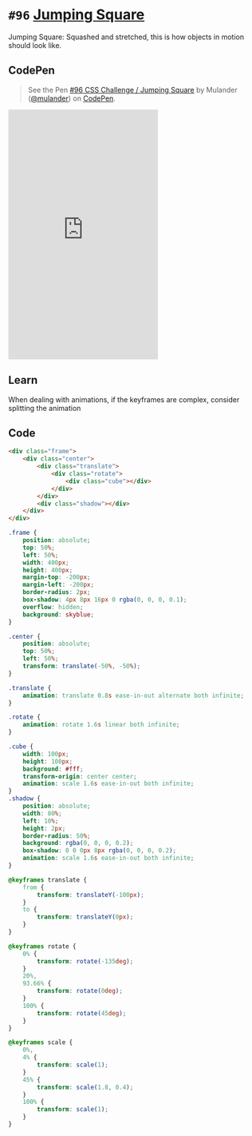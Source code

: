 
<Meta />

# `#96` [Jumping Square](https://100dayscss.com/days/96/)

Jumping Square: Squashed and stretched, this is how objects in motion should look like.

## CodePen

> See the Pen [#96 CSS Challenge / Jumping Square](https://codepen.io/mulander/pen/jOXGxPp)
by Mulander ([@mulander](https://codepen.io/mulander))
on [CodePen](https://codepen.io).

<iframe
  height="500"
  className="w-full my-10 bg-gray-200"
  scrolling="no"
  title="#96 CSS Challenge / Jumping Square"
  src="https://codepen.io/mulander/embed/jOXGxPp?default-tab=html%2Cresult"
  frameBorder="no"
  loading="lazy"
  allowtransparency="true"
  allowFullScreen={true}
>

</iframe>

## Learn

When dealing with animations, if the keyframes are complex, consider splitting the animation

## Code

```html
<div class="frame">
	<div class="center">
		<div class="translate">
			<div class="rotate">
				<div class="cube"></div>
			</div>
		</div>
		<div class="shadow"></div>
	</div>
</div>
```

```css
.frame {
	position: absolute;
	top: 50%;
	left: 50%;
	width: 400px;
	height: 400px;
	margin-top: -200px;
	margin-left: -200px;
	border-radius: 2px;
	box-shadow: 4px 8px 16px 0 rgba(0, 0, 0, 0.1);
	overflow: hidden;
	background: skyblue;
}

.center {
	position: absolute;
	top: 50%;
	left: 50%;
	transform: translate(-50%, -50%);
}

.translate {
	animation: translate 0.8s ease-in-out alternate both infinite;
}

.rotate {
	animation: rotate 1.6s linear both infinite;
}

.cube {
	width: 100px;
	height: 100px;
	background: #fff;
	transform-origin: center center;
	animation: scale 1.6s ease-in-out both infinite;
}
.shadow {
	position: absolute;
	width: 80%;
	left: 10%;
	height: 2px;
	border-radius: 50%;
	background: rgba(0, 0, 0, 0.2);
	box-shadow: 0 0 0px 8px rgba(0, 0, 0, 0.2);
	animation: scale 1.6s ease-in-out both infinite;
}

@keyframes translate {
	from {
		transform: translateY(-100px);
	}
	to {
		transform: translateY(0px);
	}
}

@keyframes rotate {
	0% {
		transform: rotate(-135deg);
	}
	20%,
	93.66% {
		transform: rotate(0deg);
	}
	100% {
		transform: rotate(45deg);
	}
}

@keyframes scale {
	0%,
	4% {
		transform: scale(1);
	}
	45% {
		transform: scale(1.8, 0.4);
	}
	100% {
		transform: scale(1);
	}
}
```